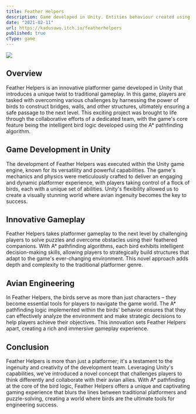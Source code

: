 ```yaml
---
title: Feather Helpers
description: Game developed in Unity. Entities behaviour created using A* Pathfinding Algorythm.
date: "2021-02-11"
url: https://kadusuwu.itch.io/featherhelpers
published: true
cType: game
---
```


[![](/featherhelpers.png)](https://kadusuwu.itch.io/featherhelpers)

## Overview

Feather Helpers is an innovative platformer game developed in Unity that introduces a unique twist to traditional gameplay. In this game, players are tasked with overcoming various challenges by harnessing the power of birds to construct bridges, walls, and other structures, ultimately ensuring a safe passage to the next level. This exciting project was brought to life through the collaborative efforts of a dedicated team, with the game's core feature being the intelligent bird logic developed using the A* pathfinding algorithm.

## Game Development in Unity

The development of Feather Helpers was executed within the Unity game engine, known for its versatility and powerful capabilities. The game's mechanics and physics were meticulously crafted to deliver an engaging and dynamic platformer experience, with players taking control of a flock of birds, each with a unique set of abilities. Unity's flexibility allowed us to create a visually stunning world where avian ingenuity becomes the key to success.

## Innovative Gameplay

Feather Helpers takes platformer gameplay to the next level by challenging players to solve puzzles and overcome obstacles using their feathered companions. With A* pathfinding algorithms, each bird exhibits intelligent decision-making skills, allowing players to strategically build structures that adapt to the game's ever-changing environment. This novel approach adds depth and complexity to the traditional platformer genre.

## Avian Engineering

In Feather Helpers, the birds serve as more than just characters – they become essential tools for players to navigate the game world. The A* pathfinding logic implemented within the birds' behavior ensures that they can effectively analyze the environment and make strategic decisions to help players achieve their objectives. This innovation sets Feather Helpers apart, creating a rich and immersive gameplay experience.

## Conclusion

Feather Helpers is more than just a platformer; it's a testament to the ingenuity and creativity of the development team. Leveraging Unity's capabilities, we've introduced a novel concept that challenges players to think differently and collaborate with their avian allies. With A* pathfinding at the core of the bird logic, Feather Helpers offers a unique and captivating gaming experience that blurs the lines between traditional platformers and puzzle-solving, creating a world where birds are the ultimate tools for engineering success.
